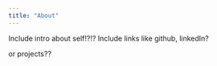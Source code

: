 ```yaml
---
title: "About"
---
```


Include intro about self!?!?
Include links like github, linkedIn?

or projects??

